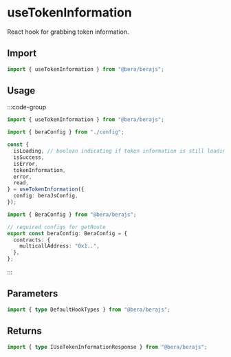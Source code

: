 # useTokenInformation

React hook for grabbing token information.

## Import

```ts
import { useTokenInformation } from "@bera/berajs";
```

## Usage

:::code-group

```ts twoslash [example.ts]
import { useTokenInformation } from "@bera/berajs";

import { beraConfig } from "./config";

const {
  isLoading, // boolean indicating if token information is still loading
  isSuccess,
  isError,
  tokenInformation,
  error,
  read,
} = useTokenInformation({
  config: beraJsConfig,
});
```

```ts twoslash [config.ts] filename="config.ts"
import { BeraConfig } from "@bera/berajs";

// required configs for getRoute
export const beraConfig: BeraConfig = {
  contracts: {
    multicallAddress: "0x1..",
  },
};
```

:::

## Parameters

```ts
import { type DefaultHookTypes } from "@bera/berajs";
```

## Returns

```ts
import { type IUseTokenInformationResponse } from "@bera/berajs";
```

